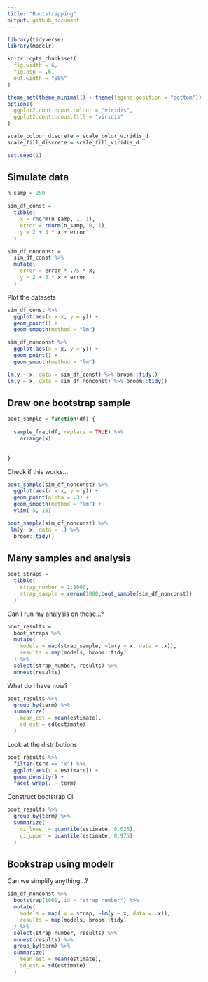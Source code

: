 ```yaml
---
title: "Bootstrapping"
output: github_document
---
```


```r

library(tidyverse)
library(modelr)

knitr::opts_chunk$set(
  fig.width = 6,
  fig.asp = .6,
  out.width = "90%"
)

theme_set(theme_minimal() + theme(legend.position = "bottom"))
options(
  ggplot2.continuous.colour = "viridis",
  ggplot2.continuous.fill = "viridis"
)

scale_colour_discrete = scale_color_viridis_d
scale_fill_discrete = scale_fill_viridis_d

set.seed(1)
```


## Simulate data


```r
n_samp = 250

sim_df_const =
  tibble(
    x = rnorm(n_samp, 1, 1),
    error = rnorm(n_samp, 0, 1),
    y = 2 + 3 * x + error
  )

sim_df_nonconst =
  sim_df_const %>%
  mutate(
    error = error * .75 * x,
    y = 2 + 3 * x + error
  )
```

Plot the datasets

```r
sim_df_const %>%
  ggplot(aes(x = x, y = y)) +
  geom_point() +
  geom_smooth(method = "lm")

sim_df_nonconst %>%
  ggplot(aes(x = x, y = y)) +
  geom_point() +
  geom_smooth(method = "lm")
```



```r
lm(y ~ x, data = sim_df_const) %>% broom::tidy()
lm(y ~ x, data = sim_df_nonconst) %>% broom::tidy()
```


## Draw one bootstrap sample



```r
boot_sample = function(df) {
  
  sample_frac(df, replace = TRUE) %>%
    arrange(x)
  
  
}
```


Check if this works...


```r
boot_sample(sim_df_nonconst) %>%
  ggplot(aes(x = x, y = y)) +
  geom_point(alpha = .3) +
  geom_smooth(method = "lm") +
  ylim(-5, 16)
```


```r
boot_sample(sim_df_nonconst) %>%
 lm(y~ x, data = .) %>%
  broom::tidy()
```


## Many samples and analysis


```r
boot_straps =
  tibble(
    strap_number = 1:1000,
    strap_sample = rerun(1000,boot_sample(sim_df_nonconst))
  )
```


Can I run my analysis on these...?


```r
boot_results =
  boot_straps %>%
  mutate(
    models = map(strap_sample, ~lm(y ~ x, data = .x)),
    results = map(models, broom::tidy)
  ) %>%
  select(strap_number, results) %>%
  unnest(results)
```


What do I have now?


```r
boot_results %>%
  group_by(term) %>%
  summarize(
    mean_est = mean(estimate),
    sd_est = sd(estimate)
  )
```


Look at the distributions


```r
boot_results %>%
  filter(term == "x") %>%
  ggplot(aes(x = estimate)) +
  geom_density() +
  facet_wrap(. ~ term)
```


Construct bootstrap CI

```r
boot_results %>%
  group_by(term) %>%
  summarize(
    ci_lower = quantile(estimate, 0.025),
    ci_upper = quantile(estimate, 0.975)
  )
```



## Bookstrap using modelr

Can we simplify anything...?

```r
sim_df_nonconst %>%
  bootstrap(1000, id = "strap_number") %>%
  mutate(
    models = map(.x = strap, ~lm(y ~ x, data = .x)),
    results = map(models, broom::tidy)
  ) %>%
  select(strap_number, results) %>%
  unnest(results) %>%
  group_by(term) %>%
  summarize(
    mean_est = mean(estimate),
    sd_est = sd(estimate)
  )
```











